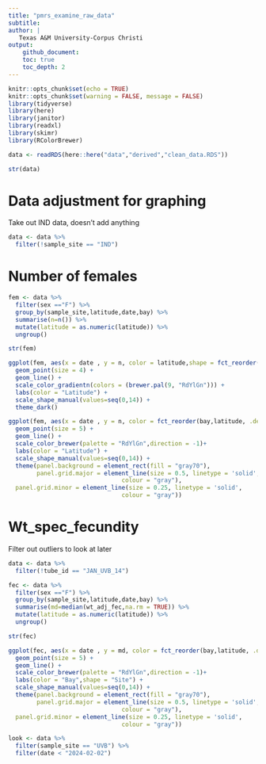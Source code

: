 ```yaml
---
title: "pmrs_examine_raw_data"
subtitle:
author: |
   Texas A&M University-Corpus Christi
output:
    github_document:
    toc: true
    toc_depth: 2
---
```


```r
knitr::opts_chunk$set(echo = TRUE)
knitr::opts_chunk$set(warning = FALSE, message = FALSE) 
library(tidyverse)
library(here)
library(janitor)
library(readxl)
library(skimr)
library(RColorBrewer)
```

```r
data <- readRDS(here::here("data","derived","clean_data.RDS"))
```

```r
str(data)
```



# Data adjustment for graphing

Take out IND data, doesn't add anything

```r
data <- data %>%
  filter(!sample_site == "IND")
```

# Number of females 

```r
fem <- data %>%
  filter(sex =="F") %>%
  group_by(sample_site,latitude,date,bay) %>%
  summarise(n=n()) %>%
  mutate(latitude = as.numeric(latitude)) %>%
  ungroup()

str(fem)
```

```r
ggplot(fem, aes(x = date , y = n, color = latitude,shape = fct_reorder(sample_site,latitude,.desc = TRUE))) +
  geom_point(size = 4) +
  geom_line() + 
  scale_color_gradientn(colors = (brewer.pal(9, "RdYlGn"))) +
  labs(color = "Latitude") + 
  scale_shape_manual(values=seq(0,14)) + 
  theme_dark()
```


```r
ggplot(fem, aes(x = date , y = n, color = fct_reorder(bay,latitude, .desc = TRUE),shape = fct_reorder(sample_site,latitude,.desc = TRUE))) +
  geom_point(size = 5) +
  geom_line() + 
  scale_color_brewer(palette = "RdYlGn",direction = -1)+
  labs(color = "Latitude") + 
  scale_shape_manual(values=seq(0,14)) + 
  theme(panel.background = element_rect(fill = "gray70"),  
        panel.grid.major = element_line(size = 0.5, linetype = 'solid',
                                colour = "gray"), 
  panel.grid.minor = element_line(size = 0.25, linetype = 'solid',
                                colour = "gray"))
```


# Wt_spec_fecundity

Filter out outliers to look at later

```r
data <- data %>%
  filter(!tube_id == "JAN_UVB_14")
```



```r
fec <- data %>%
  filter(sex =="F") %>%
  group_by(sample_site,latitude,date,bay) %>%
  summarise(md=median(wt_adj_fec,na.rm = TRUE)) %>%
  mutate(latitude = as.numeric(latitude)) %>%
  ungroup()

str(fec)
```


```r
ggplot(fec, aes(x = date , y = md, color = fct_reorder(bay,latitude, .desc = TRUE),shape = fct_reorder(sample_site,latitude,.desc = TRUE))) +
  geom_point(size = 5) +
  geom_line() + 
  scale_color_brewer(palette = "RdYlGn",direction = -1)+
  labs(color = "Bay",shape = "Site") + 
  scale_shape_manual(values=seq(0,14)) + 
  theme(panel.background = element_rect(fill = "gray70"),  
        panel.grid.major = element_line(size = 0.5, linetype = 'solid',
                                colour = "gray"), 
  panel.grid.minor = element_line(size = 0.25, linetype = 'solid',
                                colour = "gray"))
```


```r
look <- data %>%
  filter(sample_site == "UVB") %>%
  filter(date < "2024-02-02")
  
```

